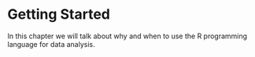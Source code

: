 # Getting Started

In this chapter we will talk about why and when to use the R programming language for data analysis.
